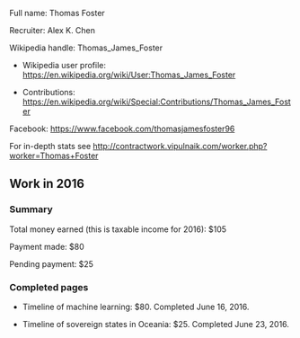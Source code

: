 Full name: Thomas Foster

Recruiter: Alex K. Chen

Wikipedia handle: Thomas_James_Foster

* Wikipedia user profile: https://en.wikipedia.org/wiki/User:Thomas_James_Foster

* Contributions: https://en.wikipedia.org/wiki/Special:Contributions/Thomas_James_Foster

Facebook: https://www.facebook.com/thomasjamesfoster96

For in-depth stats see http://contractwork.vipulnaik.com/worker.php?worker=Thomas+Foster

== Work in 2016 ==

=== Summary ===

Total money earned (this is taxable income for 2016): $105

Payment made: $80

Pending payment: $25

=== Completed pages ===

* Timeline of machine learning: $80. Completed June 16, 2016.

* Timeline of sovereign states in Oceania: $25. Completed June 23, 2016.


